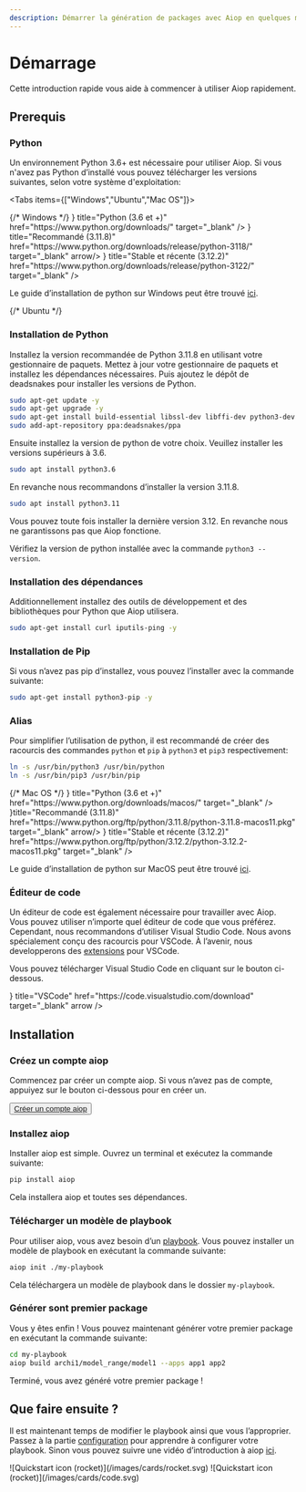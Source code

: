 ```yaml
---
description: Démarrer la génération de packages avec Aiop en quelques minutes avant de continuer dans la customization et l'utilisation de fonctions avancées.
---
```


# Démarrage

Cette introduction rapide vous aide à commencer à utiliser Aiop rapidement.

## Prerequis

### Python

Un environnement Python 3.6+ est nécessaire pour utiliser Aiop. Si vous n'avez pas Python d’installé vous pouvez télécharger les versions suivantes, selon votre système d'exploitation:

<Tabs items={["Windows","Ubuntu","Mac OS"]}>

<Tab>
{/* Windows */}

<Cards num={3}>
  <Card icon={<SiPython size="24" />} title="Python (3.6 et +)" href="https://www.python.org/downloads/" target="_blank" />
  <Card icon={<SiPython size="24" />} title="Recommandé (3.11.8)" href="https://www.python.org/downloads/release/python-3118/" target="_blank" arrow/>
  <Card
    icon={<SiPython size="24" />}
    title="Stable et récente (3.12.2)"
    href="https://www.python.org/downloads/release/python-3122/"
    target="_blank"
  />
</Cards>

Le guide d’installation de python sur Windows peut être trouvé [ici](https://docs.python.org/3/using/windows.html#the-full-installer).

</Tab>
<Tab>
{/* Ubuntu */}

<Steps>

### Installation de Python

Installez la version recommandée de Python 3.11.8 en utilisant votre gestionnaire de paquets. Mettez à jour votre gestionnaire de paquets et installez les dépendances nécessaires. Puis ajoutez le dépôt de deadsnakes pour installer les versions de Python.

```bash copy
sudo apt-get update -y
sudo apt-get upgrade -y
sudo apt-get install build-essential libssl-dev libffi-dev python3-dev
sudo add-apt-repository ppa:deadsnakes/ppa
```

Ensuite installez la version de python de votre choix. Veuillez installer les versions supérieurs à 3.6.

```bash copy
sudo apt install python3.6
```

En revanche nous recommandons d’installer la version 3.11.8.

```bash copy
sudo apt install python3.11
```

<Callout type="info" emoji="ℹ️">
  Vous pouvez toute fois installer la dernière version 3.12. En revanche nous ne garantissons pas que Aiop fonctione.
</Callout>

Vérifiez la version de python installée avec la commande `python3 --version`.

### Installation des dépendances

Additionnellement installez des outils de développement et des bibliothèques pour Python que Aiop utilisera.

```bash copy
sudo apt-get install curl iputils-ping -y
```

### Installation de Pip
Si vous n’avez pas pip d’installez, vous pouvez l’installer avec la commande suivante:

```bash copy
sudo apt-get install python3-pip -y
```
</Steps>

### Alias

Pour simplifier l’utilisation de python, il est recommandé de créer des racourcis des commandes `python` et `pip` à `python3` et `pip3` respectivement:

```bash copy
ln -s /usr/bin/python3 /usr/bin/python
ln -s /usr/bin/pip3 /usr/bin/pip
```

</Tab>
<Tab>
{/* Mac OS */}


<Cards num={3}>
  <Card icon={<SiPython size="24" />} title="Python (3.6 et +)" href="https://www.python.org/downloads/macos/" target="_blank" />
  <Card icon={<SiPython size="24" />}title="Recommandé (3.11.8)" href="https://www.python.org/ftp/python/3.11.8/python-3.11.8-macos11.pkg" target="_blank" arrow/>
  <Card
    icon={<SiPython size="24" />}
    title="Stable et récente (3.12.2)"
    href="https://www.python.org/ftp/python/3.12.2/python-3.12.2-macos11.pkg"
    target="_blank"
  />
</Cards>

Le guide d’installation de python sur MacOS peut être trouvé [ici](https://docs.python.org/3/using/mac.html#the-full-installer).

</Tab>
</Tabs>

### Éditeur de code

Un éditeur de code est également nécessaire pour travailler avec Aiop. Vous pouvez utiliser n’importe quel éditeur de code que vous préférez. Cependant, nous recommandons d’utiliser Visual Studio Code. Nous avons spécialement conçu des racourcis pour VSCode. À l’avenir, nous developperons des [extensions](/docs/roadmap) pour VSCode.

Vous pouvez télécharger Visual Studio Code en cliquant sur le bouton ci-dessous.

<Cards>
<Card
  icon={<TbBrandVscode size="24"/>}
  title="VSCode"
  href="https://code.visualstudio.com/download"
  target="_blank"
  arrow
/>
</Cards>

## Installation

<Steps>

### Créez un compte aiop

Commencez par créer un compte aiop. Si vous n’avez pas de compte, appuiyez sur le bouton ci-dessous pour en créer un.

<Button asChild className="mt-3">
  <a
    href="https://cloud.aiop.fr/"
    target="_blank"
    rel="noopener"
  >
    Créer un compte aiop
  </a>
</Button>


### Installez aiop
Installer aiop est simple. Ouvrez un terminal et exécutez la commande suivante:

```bash copy
pip install aiop
```

Cela installera aiop et toutes ses dépendances.


### Télécharger un modèle de playbook

Pour utiliser aiop, vous avez besoin d’un [playbook](/docs/vocabulaire#playbook). Vous pouvez installer un modèle de playbook en exécutant la commande suivante:

```bash copy
aiop init ./my-playbook
```

Cela téléchargera un modèle de playbook dans le dossier `my-playbook`.

### Générer sont premier package

Vous y êtes enfin ! Vous pouvez maintenant générer votre premier package en exécutant la commande suivante:

```bash copy
cd my-playbook
aiop build archi1/model_range/model1 --apps app1 app2
```

</Steps>

<Callout type="info" emoji="✅">
  Terminé, vous avez généré votre premier package !
</Callout>


## Que faire ensuite ?

Il est maintenant temps de modifier le playbook ainsi que vous l’approprier. Passez à la partie [configuration](/docs/configuration/overview) pour apprendre à configurer votre playbook. Sinon vous pouvez suivre une vidéo d’introduction à aiop [ici](/demo).


<Cards num={2}>
  <Card href="/docs/configuration/overview" title="Configuration" image arrow>
    ![Quickstart icon (rocket)](/images/cards/rocket.svg)
  </Card>
  <Card href="/demo" title="Démo" image arrow>
    ![Quickstart icon (rocket)](/images/cards/code.svg)
  </Card>
</Cards>